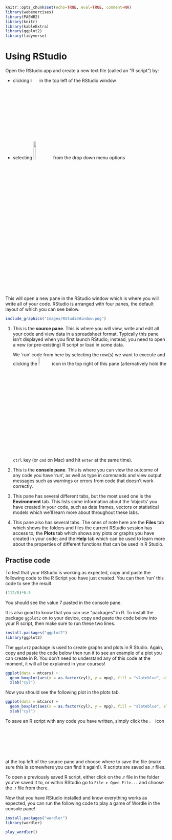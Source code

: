 ```r
knitr::opts_chunk$set(echo=TRUE, eval=TRUE, comment=NA)
library(webexercises)
library(PASWR2)
library(knitr)
library(kableExtra)
library(ggplot2)
library(tidyverse)
```

# Using RStudio {#sec-UseR}

Open the RStudio app and create a new text file (called an "R script") by:

-   clicking ![](Images/NewFile.png){width="5%"} in the top left of the RStudio window
-   selecting ![](Images/RScript.png){width="12%"} from the drop down menu options

This will open a new pane in the RStudio window which is where you will write all of your code. RStudio is arranged with four panes, the default layout of which you can see below.

```r
include_graphics("Images/RStudioWindow.png")
```

1.  This is the **source pane**. This is where you will view, write and edit all your code and view data in a spreadsheet format. Typically this pane isn't displayed when you first launch RStudio; instead, you need to open a new (or pre-existing) R script or load in some data.

    We 'run' code from here by selecting the row(s) we want to execute and clicking the ![](Images/Run.png){width="8%"} icon in the top right of this pane (alternatively hold the `ctrl` key (or `cmd` on Mac) and hit `enter` at the same time).

2.  This is the **console pane**. This is where you can view the outcome of any code you have 'run', as well as type in commands and view output messages such as warnings or errors from code that doesn't work correctly.

3.  This pane has several different tabs, but the most used one is the **Environment** tab. This lists some information about the 'objects' you have created in your code, such as data frames, vectors or statistical models which we'll learn more about throughout these labs.

4.  This pane also has several tabs. The ones of note here are the **Files** tab which shows the folders and files the current RStudio session has access to; the **Plots** tab which shows any plots or graphs you have created in your code; and the **Help** tab which can be used to learn more about the properties of different functions that can be used in R Studio.

## Practise code

To test that your RStudio is working as expected, copy and paste the following code to the R Script you have just created. You can then 'run' this code to see the result.

```r
(112/8)*0.5
```

You should see the value 7 pasted in the console pane.

It is also good to know that you can use "packages" in R. To install the package `ggplot2` on to your device, copy and paste the code below into your R script, then make sure to run these two lines.

```r
install.packages("ggplot2")
library(ggplot2)
```

The `ggplot2` package is used to create graphs and plots in R Studio. Again, copy and paste the code below then run it to see an example of a plot you can create in R. You don't need to understand any of this code at the moment, it will all be explained in your courses!

```r
ggplot(data = mtcars) +
  geom_boxplot(aes(x = as.factor(cyl), y = mpg), fill = "slateblue", alpha = 0.2) +
  xlab("cyl")
```

Now you should see the following plot in the plots tab.

```r
ggplot(data = mtcars) +
  geom_boxplot(aes(x = as.factor(cyl), y = mpg), fill = "slateblue", alpha = 0.2) +
  xlab("cyl")
```

To save an R script with any code you have written, simply click the ![](Images/Save.png){width="3%"} icon at the top left of the source pane and choose where to save the file (make sure this is somewhere you can find it again!). R scripts are saved as .r files.

To open a previously saved R script, either click on the .r file in the folder you've saved it to, or within RStudio go to `File > Open File...` and choose the .r file from there.

Now that you have RStudio installed and know everything works as expected, you can run the following code to play a game of Wordle in the console pane!

```r
install.packages("wordler")
library(wordler)

play_wordler()
```

